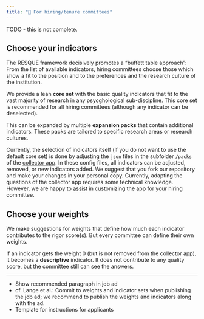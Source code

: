```yaml
---
title: "🚀 For hiring/tenure committees"
---
```


::: {.callout-warning}
TODO - this is not complete.
:::

## Choose your indicators
The RESQUE framework decisively promotes a "buffett table approach": From the list of available indicators, hiring committees choose those which show a fit to the position and to the preferences and the research culture of the institution.

We provide a lean **core set** with the basic quality indicators that fit to the vast majority of research in any psycghological sub-discipline. This core set is recommended for all hiring committees (although any indicator can be deselected).

This can be expanded by multiple **expansion packs** that contain additional indicators. These packs are tailored to specific research areas or research cultures.

Currently, the selection of indicators itself (if you do not want to use the default core set) is done by adjusting the `json` files in the subfolder `/packs` of the [collector app](https://github.com/RESQUE-Framework/collector-app). In these config files, all indicators can be adjusted, removed, or new indicators added. We suggest that you fork our repository and make your changes in your personal copy. Currently, adapting the questions of the collector app requires some technical knowledge. However, we are happy to [assist](team.qmd) in customizing the app for your hiring committee.


## Choose your weights

We make suggestions for weights that define how much each indicator contributes to the rigor score(s). But every committee can define their own weights.

If an indicator gets the weight 0 (but is not removed from the collector app), it becomes a **descriptive** indicator. It does not contribute to any quality score, but the committee still can see the answers.

---

::: {.callout-note collapse="true" title="TODOs"}
- Show recommended paragraph in job ad
- cf. Lange et al.: Commit to weights and indicator sets when publishing the job ad; we recommend to publish the weights and indicators along with the ad.
- Template for instructions for applicants
:::
